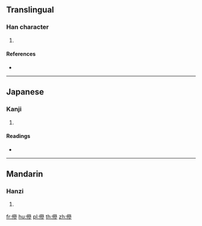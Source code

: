 {{character info/new}}
==Translingual==

===Han character===
{{Han char|rn=9|rad=人|as=11|sn=13|four=|canj=OIIH|ids=⿰亻參}}

# {{defn|Han|sort=人11}}

====References====
* {{Han ref|kx=0114.060|dkj=01002|dj=0242.160|hdz=10215.100|uh=50AA|ud=20650}}

----

==Japanese==

===Kanji===
{{ja-kanji|grade=|rs=人11}}

# {{defn|lang=ja|sort=人11}}

====Readings====
* {{ja-readings|on=[[さん]] (san)|kun=[[よい]] (yoi), [[よいさま]] (yoisama)}}

----

==Mandarin==

===Hanzi===
{{cmn-hanzi|pin=[[cān]] ([[can1]])|wg=ts'an<sup>1</sup>}}

# {{defn|lang=cmn|sort=人11}}

[[fr:傪]]
[[hu:傪]]
[[pl:傪]]
[[th:傪]]
[[zh:傪]]